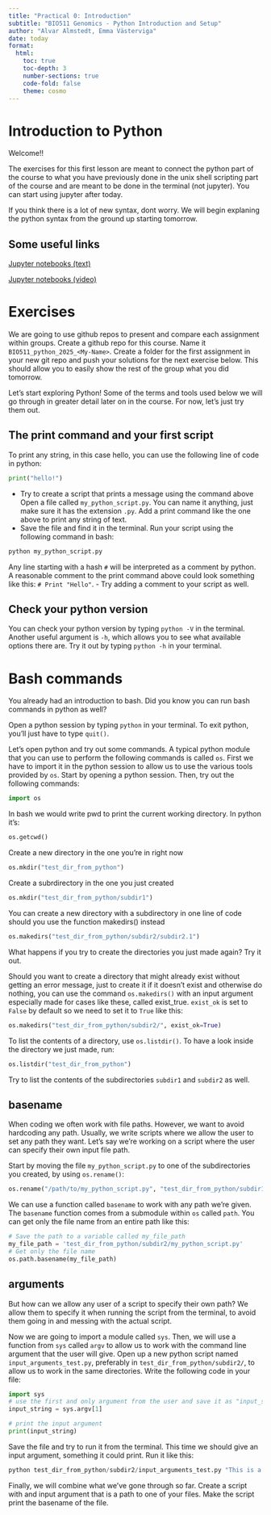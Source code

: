 ```yaml
---
title: "Practical 0: Introduction"
subtitle: "BIO511 Genomics - Python Introduction and Setup"
author: "Alvar Almstedt, Emma Västerviga"
date: today
format: 
  html:
    toc: true
    toc-depth: 3
    number-sections: true
    code-fold: false
    theme: cosmo
---
```


# Introduction to Python
Welcome!!

The exercises for this first lesson are meant to connect the python part of the course to what you have previously done in the unix shell scripting part of the course and are meant to be done in the terminal (not jupyter). You can start using jupyter after today.

If you think there is a lot of new syntax, dont worry. We will begin explaning the python syntax from the ground up starting tomorrow.

## Some useful links
[Jupyter notebooks (text)](https://www.datacamp.com/tutorial/tutorial-jupyter-notebook)

[Jupyter notebooks (video)](https://www.youtube.com/watch?v=HW29067qVWk)


# Exercises


We are going to use github repos to present and compare each assignment within groups.
Create a github repo for this course. Name it `BIO511_python_2025_<My-Name>`. Create a folder for the first assignment in your new git repo and push your solutions for the next exercise below. This should allow you to easily show the rest of the group what you did tomorrow.

Let’s start exploring Python! Some of the terms and tools used below we will go through in greater detail later on in the course. For now, let’s just try them out. 

## The print command and your first script

To print any string, in this case hello, you can use the following line of code in python:
```python
print("hello!")
```
- Try to create a script that prints a message using the command above
Open a file called `my_python_script.py`. You can name it anything, just make sure it has the extension `.py`. Add a print command like the one above to print any string of text.
- Save the file and find it in the terminal.
Run your script using the following command in bash: 
```python
python my_python_script.py
```
Any line starting with a hash `#` will be interpreted as a comment by python. A reasonable comment to the print command above could look something like this: `# Print "Hello"`. 
- Try adding a comment to your script as well.

## Check your python version

You can check your python version by typing `python -V` in the terminal. Another useful argument is `-h`, which allows you to see what available options there are. Try it out by typing `python -h` in your terminal. 

# Bash commands

You already had an introduction to bash. Did you know you can run bash commands in python as well? 

Open a python session by typing `python` in your terminal. To exit python, you’ll just have to type `quit()`. 

Let’s open python and try out some commands. A typical python module that you can use to perform the following commands is called `os`. First we have to import it in the python session to allow us to use the various tools provided by `os`. Start by opening a python session. Then, try out the following commands:
```python
import os
```
In bash we would write pwd to print the current working directory. In python it's:
```python
os.getcwd()
```
Create a new directory in the one you're in right now
```python
os.mkdir("test_dir_from_python")
```
Create a subrdirectory in the one you just created
```python
os.mkdir("test_dir_from_python/subdir1")
```
You can create a new directory with a subdirectory in one line of code should you use the function makedirs() instead
```python
os.makedirs("test_dir_from_python/subdir2/subdir2.1")
```
What happens if you try to create the directories you just made again? Try it out.


Should you want to create a directory that might already exist without getting an error message, just to create it if it doesn't exist and otherwise do nothing, you can use the command `os.makedirs()` with an input argument especially made for cases like these, called exist_true. `exist_ok` is set to `False` by default so we need to set it to `True` like this:
```python
os.makedirs("test_dir_from_python/subdir2/", exist_ok=True)
```
To list the contents of a directory, use `os.listdir()`. To have a look inside the directory we just made, run:
```python
os.listdir("test_dir_from_python")
```
Try to list the contents of the subdirectories `subdir1` and `subdir2` as well.

## basename

When coding we often work with file paths. However, we want to avoid hardcoding any path. Usually, we write scripts where we allow the user to set any path they want. Let’s say we’re working on a script where the user can specify their own input file path.

Start by moving the file `my_python_script.py` to one of the subdirectories you created, by using `os.rename()`:
```python
os.rename("/path/to/my_python_script.py", "test_dir_from_python/subdir1/my_python_script.py")
```
We can use a function called `basename` to work with any path we’re given. The `basename` function comes from a submodule within `os` called `path`. You can get only the file name from an entire path like this:
```python
# Save the path to a variable called my_file_path
my_file_path = 'test_dir_from_python/subdir2/my_python_script.py'
# Get only the file name
os.path.basename(my_file_path)
````

## arguments

But how can we allow any user of a script to specify their own path? We allow them to specify it when running the script from the terminal, to avoid them going in and messing with the actual script.

Now we are going to import a module called `sys`. Then, we will use a function from `sys` called `argv` to allow us to work with the command line argument that the user will give. Open up a new python script named `input_arguments_test.py`, preferably in `test_dir_from_python/subdir2/`, to allow us to work in the same directories. Write the following code in your file:
```python
import sys
# use the first and only argument from the user and save it as "input_string"
input_string = sys.argv[1]

# print the input argument
print(input_string)
```
Save the file and try to run it from the terminal. This time we should give an input argument, something it could print. Run it like this:
```python
python test_dir_from_python/subdir2/input_arguments_test.py "This is a test string"
```
Finally, we will combine what we’ve gone through so far. Create a script with and input argument that is a path to one of your files. Make the script print the basename of the file.


